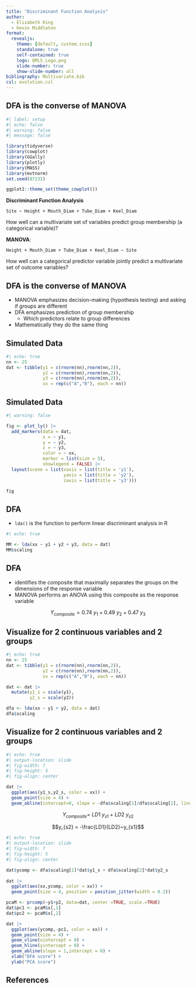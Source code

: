 ```yaml
---
title: "Discriminant Function Analysis"
author:
  - Elizabeth King
  - Kevin Middleton
format:
  revealjs:
    theme: [default, custom.scss]
    standalone: true
    self-contained: true
    logo: QMLS_Logo.png
    slide-number: true
    show-slide-number: all
bibliography: Multivariate.bib
csl: evolution.csl
---
```


## DFA is the converse of MANOVA


```r
#| label: setup
#| echo: false
#| warning: false
#| message: false

library(tidyverse)
library(cowplot)
library(GGally)
library(plotly)
library(MASS)
library(mvtnorm)
set.seed(87231)

ggplot2::theme_set(theme_cowplot())
```

**Discriminant Function Analysis**

`Site ~ Height + Mouth_Diam + Tube_Diam + Keel_Diam`

How well can a multivariate set of variables predict group membership (a categorical variable)? 

**MANOVA**:

`Height + Mouth_Diam + Tube_Diam + Keel_Diam ~ Site`

How well can a categorical predictor variable jointly predict a multivariate set of outcome variables?

## DFA is the converse of MANOVA

- MANOVA emphasizes decision-making (hypothesis testing) and asking if groups are different
- DFA emphasizes prediction of group membership
  - Which predictors relate to group differences
- Mathematically they do the same thing

## Simulated Data

```r
#| echo: true
nn <- 25
dat <- tibble(y1 = c(rnorm(nn),rnorm(nn,2)),
              y2 = c(rnorm(nn),rnorm(nn,2)),
              y3 = c(rnorm(nn),rnorm(nn,2)),
              xx = rep(c("A","B"), each = nn))
```


## Simulated Data

```r
#| warning: false

fig <- plot_ly() |>
  add_markers(data = dat,
              x = ~ y1,
              y = ~ y2,
              z = ~ y3,
              color = ~ xx,
              marker = list(size = 5),
              showlegend = FALSE) |>
  layout(scene = list(xaxis = list(title = 'y1'),
                      yaxis = list(title = 'y2'),
                      zaxis = list(title = 'y3')))

fig
```

## DFA

- `lda()` is the function to perform linear discriminant analysis in R

```r
#| echo: true

MM <- lda(xx ~ y1 + y2 + y3, data = dat)
MM$scaling
```

## DFA

- identifies the composite that maximally separates the groups on the dimensions of the response variable
- MANOVA performs an ANOVA using this composite as the response variable

$$Y_{composite} = 0.74~y_{1} + 0.49~y_{2} + 0.47~y_{3}$$

## Visualize for 2 continuous variables and 2 groups

```r
#| echo: true 
nn <- 25
dat <- tibble(y1 = c(rnorm(nn),rnorm(nn,2)),
              y2 = c(rnorm(nn),rnorm(nn,2)),
              xx = rep(c("A","B"), each = nn))

dat <- dat |>
  mutate(y1_s = scale(y1),
         y2_s = scale(y2))

dfa <- lda(xx ~ y1 + y2, data = dat)
dfa$scaling
```

## Visualize for 2 continuous variables and 2 groups

```r
#| echo: true
#| output-location: slide
#| fig-width: 7
#| fig-height: 5
#| fig-align: center

dat |>
  ggplot(aes(y1_s,y2_s, color = xx)) +
  geom_point(size = 4) + 
  geom_abline(intercept=0, slope = -dfa$scaling[1]/dfa$scaling[2], linewidth = 2)

```

$$Y_{composite} = ~LD1~y_{s1} + LD2~y_{s2}$$

$$y_{s2} = -\frac{LD1}{LD2}~y_{s1}$$

```r
#| echo: true
#| output-location: slide
#| fig-width: 7
#| fig-height: 5
#| fig-align: center

dat$ycomp <- dfa$scaling[1]*dat$y1_s + dfa$scaling[2]*dat$y2_s
  
dat |>
  ggplot(aes(xx,ycomp, color = xx)) +
  geom_point(size = 4, position = position_jitter(width = 0.2))

```

```r

pcaM <- prcomp(~y1+y2, data=dat, center =TRUE, scale.=TRUE)
dat$pc1 <- pcaM$x[,1]
dat$pc2 <- pcaM$x[,2]

dat |>
  ggplot(aes(ycomp,-pc1, color = xx)) +
  geom_point(size = 4) +
  geom_vline(xintercept = 0) +
  geom_hline(yintercept = 0) +
  geom_abline(slope = 1,intercept = 0) +
  xlab("DFA score") +
  ylab("PCA score")


```

## References

::: {#refs}
:::
